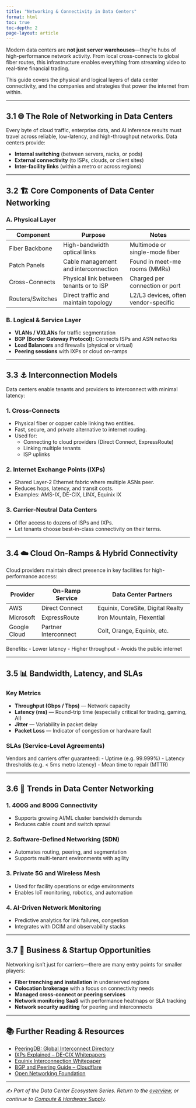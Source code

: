 ```yaml
---
title: "Networking & Connectivity in Data Centers"
format: html
toc: true
toc-depth: 2
page-layout: article
---
```


Modern data centers are **not just server warehouses**—they're hubs of high-performance network activity. From local cross-connects to global fiber routes, this infrastructure enables everything from streaming video to real-time financial trading.

This guide covers the physical and logical layers of data center connectivity, and the companies and strategies that power the internet from within.

---

## 3.1 🌐 The Role of Networking in Data Centers

Every byte of cloud traffic, enterprise data, and AI inference results must travel across reliable, low-latency, and high-throughput networks. Data centers provide:

- **Internal switching** (between servers, racks, or pods)
- **External connectivity** (to ISPs, clouds, or client sites)
- **Inter-facility links** (within a metro or across regions)

---

## 3.2 🏗️ Core Components of Data Center Networking

### A. Physical Layer

| Component          | Purpose                               | Notes                                  |
|-------------------|----------------------------------------|----------------------------------------|
| Fiber Backbone     | High-bandwidth optical links           | Multimode or single-mode fiber         |
| Patch Panels       | Cable management and interconnection   | Found in meet-me rooms (MMRs)          |
| Cross-Connects     | Physical link between tenants or to ISP| Charged per connection or port         |
| Routers/Switches   | Direct traffic and maintain topology   | L2/L3 devices, often vendor-specific   |

### B. Logical & Service Layer

- **VLANs / VXLANs** for traffic segmentation
- **BGP (Border Gateway Protocol):** Connects ISPs and ASN networks
- **Load Balancers** and firewalls (physical or virtual)
- **Peering sessions** with IXPs or cloud on-ramps

---

## 3.3 ⚓ Interconnection Models

Data centers enable tenants and providers to interconnect with minimal latency:

### 1. **Cross-Connects**
- Physical fiber or copper cable linking two entities.
- Fast, secure, and private alternative to internet routing.
- Used for:
  - Connecting to cloud providers (Direct Connect, ExpressRoute)
  - Linking multiple tenants
  - ISP uplinks

### 2. **Internet Exchange Points (IXPs)**
- Shared Layer-2 Ethernet fabric where multiple ASNs peer.
- Reduces hops, latency, and transit costs.
- Examples: AMS-IX, DE-CIX, LINX, Equinix IX

### 3. **Carrier-Neutral Data Centers**
- Offer access to dozens of ISPs and IXPs.
- Let tenants choose best-in-class connectivity on their terms.

---

## 3.4 ☁️ Cloud On-Ramps & Hybrid Connectivity

Cloud providers maintain direct presence in key facilities for high-performance access:

| Provider     | On-Ramp Service        | Data Center Partners                  |
|--------------|------------------------|----------------------------------------|
| AWS          | Direct Connect         | Equinix, CoreSite, Digital Realty      |
| Microsoft    | ExpressRoute           | Iron Mountain, Flexential              |
| Google Cloud | Partner Interconnect   | Colt, Orange, Equinix, etc.            |

Benefits:
- Lower latency
- Higher throughput
- Avoids the public internet

---

## 3.5 📊 Bandwidth, Latency, and SLAs

### Key Metrics

- **Throughput (Gbps / Tbps)** — Network capacity
- **Latency (ms)** — Round-trip time (especially critical for trading, gaming, AI)
- **Jitter** — Variability in packet delay
- **Packet Loss** — Indicator of congestion or hardware fault

### SLAs (Service-Level Agreements)

Vendors and carriers offer guaranteed:
- Uptime (e.g. 99.999%)
- Latency thresholds (e.g. < 5ms metro latency)
- Mean time to repair (MTTR)

---

## 3.6 📡 Trends in Data Center Networking

### 1. 400G and 800G Connectivity
- Supports growing AI/ML cluster bandwidth demands
- Reduces cable count and switch sprawl

### 2. Software-Defined Networking (SDN)
- Automates routing, peering, and segmentation
- Supports multi-tenant environments with agility

### 3. Private 5G and Wireless Mesh
- Used for facility operations or edge environments
- Enables IoT monitoring, robotics, and automation

### 4. AI-Driven Network Monitoring
- Predictive analytics for link failures, congestion
- Integrates with DCIM and observability stacks

---

## 3.7 🚀 Business & Startup Opportunities

Networking isn’t just for carriers—there are many entry points for smaller players:

- **Fiber trenching and installation** in underserved regions
- **Colocation brokerage** with a focus on connectivity needs
- **Managed cross-connect or peering services**
- **Network monitoring SaaS** with performance heatmaps or SLA tracking
- **Network security auditing** for peering and interconnects

---

## 📚 Further Reading & Resources

- [PeeringDB: Global Interconnect Directory](https://www.peeringdb.com/)
- [IXPs Explained – DE-CIX Whitepapers](https://www.de-cix.net/)
- [Equinix Interconnection Whitepaper](https://www.equinix.com/)
- [BGP and Peering Guide – Cloudflare](https://blog.cloudflare.com/bgp/)
- [Open Networking Foundation](https://opennetworking.org/)

---

✍️ *Part of the Data Center Ecosystem Series. Return to the [overview](index.html), or continue to [Compute & Hardware Supply](Hardware.html).*
